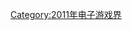 {{Popcat}}

{{Year by category
| m = 2
| c = 0
| d = 1
| y = 1
| cat = 結業電子遊戲公司
| in = 电子游戏界
| parent = 各年份結業電子遊戲公司
| subcat = 2011年結業公司
| sortkey = Video game
}}

[[Category:2011年电子游戏界|Category:2011年电子游戏界]]